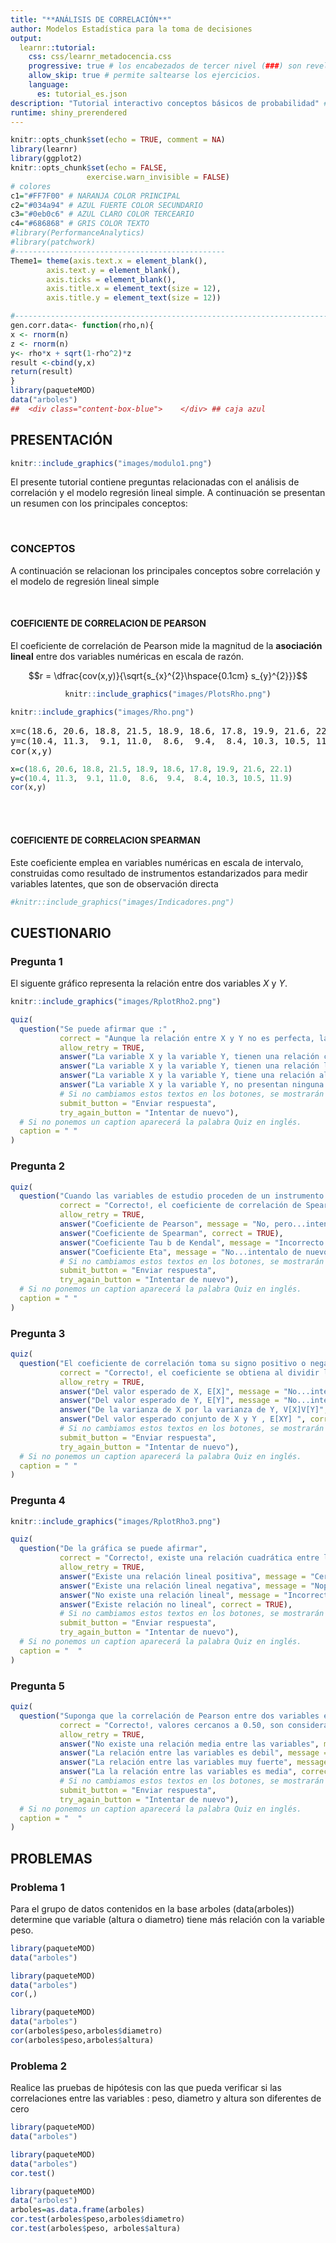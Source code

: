 ```yaml
---
title: "**ANÁLISIS DE CORRELACIÓN**"
author: Modelos Estadística para la toma de decisiones
output: 
  learnr::tutorial:
    css: css/learnr_metadocencia.css
    progressive: true # los encabezados de tercer nivel (###) son revelados progresivamente
    allow_skip: true # permite saltearse los ejercicios. 
    language:
      es: tutorial_es.json
description: "Tutorial interactivo conceptos básicos de probabilidad" # Esta descripción se ve en el panel Tutorial de RStudio 
runtime: shiny_prerendered
---
```


```r
knitr::opts_chunk$set(echo = TRUE, comment = NA)
library(learnr)
library(ggplot2)
knitr::opts_chunk$set(echo = FALSE,
                 exercise.warn_invisible = FALSE)
# colores
c1="#FF7F00" # NARANJA COLOR PRINCIPAL
c2="#034a94" # AZUL FUERTE COLOR SECUNDARIO  
c3="#0eb0c6" # AZUL CLARO COLOR TERCEARIO  
c4="#686868" # GRIS COLOR TEXTO 
#library(PerformanceAnalytics)
#library(patchwork)
#-----------------------------------------------
Theme1= theme(axis.text.x = element_blank(),
        axis.text.y = element_blank(),
        axis.ticks = element_blank(),
        axis.title.x = element_text(size = 12),
        axis.title.y = element_text(size = 12))

#-------------------------------------------------------------------------
gen.corr.data<- function(rho,n){
x <- rnorm(n)
z <- rnorm(n)
y<- rho*x + sqrt(1-rho^2)*z
result <-cbind(y,x)
return(result)
}
library(paqueteMOD)
data("arboles")
##  <div class="content-box-blue">    </div> ## caja azul
```

## **PRESENTACIÓN**

```r
knitr::include_graphics("images/modulo1.png")
```

El presente tutorial contiene preguntas relacionadas con  el análisis de correlación y el modelo regresión lineal simple. A continuación se presentan un resumen  con los principales conceptos:

</br>

### **CONCEPTOS**

A continuación se relacionan los principales conceptos sobre correlación y el modelo de regresión lineal simple

</br>

#### **COEFICIENTE DE CORRELACION DE PEARSON**

El coeficiente de correlación de Pearson mide la magnitud de la **asociación lineal** entre dos variables numéricas en escala de razón.  

$$r = \dfrac{cov(x,y)}{\sqrt{s_{x}^{2}\hspace{0.1cm} s_{y}^{2}}}$$
<center>


```r
knitr::include_graphics("images/PlotsRho.png")
```
 
</center>

```r
knitr::include_graphics("images/Rho.png")
```

<pre>
x=c(18.6, 20.6, 18.8, 21.5, 18.9, 18.6, 17.8, 19.9, 21.6, 22.1)
y=c(10.4, 11.3,  9.1, 11.0,  8.6,  9.4,  8.4, 10.3, 10.5, 11.9)
cor(x,y)
</pre>


```r
x=c(18.6, 20.6, 18.8, 21.5, 18.9, 18.6, 17.8, 19.9, 21.6, 22.1)
y=c(10.4, 11.3,  9.1, 11.0,  8.6,  9.4,  8.4, 10.3, 10.5, 11.9)
cor(x,y)
```


</br></br>

#### **COEFICIENTE DE CORRELACION SPEARMAN**

Este coeficiente emplea en variables numéricas en escala de intervalo, construidas como resultado de instrumentos estandarizados para medir variables latentes, que son de observación directa


<!-- ### **MAPA**  -->

```r
#knitr::include_graphics("images/Indicadores.png")  

```


## **CUESTIONARIO**

### **Pregunta 1**

El siguente gráfico representa la relación entre dos variables $X$ y $Y$. 


```r
knitr::include_graphics("images/RplotRho2.png")  
```


```r

quiz(
  question("Se puede afirmar que :" , 
           correct = "Aunque la relación entre X y Y no es perfecta, la nube de puntos si presenta una forma que permite observar una relación lineal media, .", 
           allow_retry = TRUE,
           answer("La variable X y la variable Y, tienen una relación causal", message = "No, pero no...intentalo de nuevo!"),
           answer("La variable X y la variable Y, tienen una relación lineal negativa media",  correct = TRUE),
           answer("La variable X y la variable Y, tiene una relación alta pero no lineal", message = "Incorrecto. Intenta de nuevo!."),
           answer("La variable X y la variable Y, no presentan ninguna relación estadística", message = "No...intentalo de nuevo!"),
           # Si no cambiamos estos textos en los botones, se mostrarán en Inglés  
           submit_button = "Enviar respuesta",
           try_again_button = "Intentar de nuevo"),
  # Si no ponemos un caption aparecerá la palabra Quiz en inglés.
  caption = " "
)

```


### **Pregunta 2**

```r

quiz(
  question("Cuando las variables de estudio proceden de un instrumento con preguntas con respueta en escala ordinal, convertidas en escala de intervalo, el indicador apropiado para medir la asociación de la suma de resultados obtenidos por las persoanas para diferentes factores del instrumento es: ", 
           correct = "Correcto!, el coeficiente de correlación de Spearman corresponde a un indicador no paramétrico que se utiliza en variables numéricas de escala de intervalo.", 
           allow_retry = TRUE,
           answer("Coeficiente de Pearson", message = "No, pero...intentalo de nuevo!"),
           answer("Coeficiente de Spearman", correct = TRUE),
           answer("Coeficiente Tau b de Kendal", message = "Incorrecto. Intenta de nuevo!."),
           answer("Coeficiente Eta", message = "No...intentalo de nuevo!"),
           # Si no cambiamos estos textos en los botones, se mostrarán en Inglés  
           submit_button = "Enviar respuesta",
           try_again_button = "Intentar de nuevo"),
  # Si no ponemos un caption aparecerá la palabra Quiz en inglés.
  caption = " "
)

```


### **Pregunta 3**

```r

quiz(
  question("El coeficiente de correlación toma su signo positivo o negativo", 
           correct = "Correcto!, el coeficiente se obtiena al dividir la cov(x,y) con la raiz cuadra de la multiplicación de las varianzas de X y Y. , . Donde las varianza son siempre positivas. El signo entonces está asociado con la covarianza. Cov(X,Y)=E(XY)-E(X)E(Y)", 
           allow_retry = TRUE,
           answer("Del valor esperado de X, E[X]", message = "No...intentalo de nuevo!"),
           answer("Del valor esperado de Y, E[Y]", message = "No...intentalo de nuevo!"),
           answer("De la varianza de X por la varianza de Y, V[X]V[Y]", message = "Incorrecto. Intenta de nuevo!."),
           answer("Del valor esperado conjunto de X y Y , E[XY] ", correct = TRUE),
           # Si no cambiamos estos textos en los botones, se mostrarán en Inglés  
           submit_button = "Enviar respuesta",
           try_again_button = "Intentar de nuevo"),
  # Si no ponemos un caption aparecerá la palabra Quiz en inglés.
  caption = " "
)

```

### **Pregunta 4**


```r
knitr::include_graphics("images/RplotRho3.png")  
```

```r

quiz(
  question("De la gráfica se puede afirmar", 
           correct = "Correcto!, existe una relación cuadrática entre las variables.", 
           allow_retry = TRUE,
           answer("Existe una relación lineal positiva", message = "Cerca, pero no...intentalo de nuevo!"),
           answer("Existe una relación lineal negativa", message = "Nop...intentalo de nuevo!"),
           answer("No existe una relación lineal", message = "Incorrecto. Intenta de nuevo!."),
           answer("Existe relación no lineal", correct = TRUE),
           # Si no cambiamos estos textos en los botones, se mostrarán en Inglés  
           submit_button = "Enviar respuesta",
           try_again_button = "Intentar de nuevo"),
  # Si no ponemos un caption aparecerá la palabra Quiz en inglés.
  caption = "  "
)

```


### **Pregunta 5**

```r

quiz(
  question("Suponga que la correlación de Pearson entre dos variables es igual a 0.56. Podemos afirmar que:", 
           correct = "Correcto!, valores cercanos a 0.50, son considerados como una fuerza lineal media.", 
           allow_retry = TRUE,
           answer("No existe una relación media entre las variables", message = "No...intentalo de nuevo!"),
           answer("La relación entre las variables es debil", message = "Nop...intentalo de nuevo!"),
           answer("La relación entre las variables muy fuerte", message = "Incorrecto. Intenta de nuevo!."),
           answer("La la relación entre las variables es media", correct = TRUE),
           # Si no cambiamos estos textos en los botones, se mostrarán en Inglés  
           submit_button = "Enviar respuesta",
           try_again_button = "Intentar de nuevo"),
  # Si no ponemos un caption aparecerá la palabra Quiz en inglés.
  caption = "  "
)

```


## **PROBLEMAS**


### **Problema 1**

Para el grupo de datos contenidos en la base arboles (data(arboles))  determine que variable (altura o diametro) tiene más relación con la variable peso. 

```r
library(paqueteMOD)
data("arboles")

```


```r
library(paqueteMOD)
data("arboles")
cor(,)

```


```r
library(paqueteMOD)
data("arboles")
cor(arboles$peso,arboles$diametro)
cor(arboles$peso,arboles$altura)
```



### **Problema 2**

Realice las pruebas de hipótesis con las que pueda verificar si las correlaciones entre las variables : peso, diametro y altura son diferentes de cero


```r
library(paqueteMOD)
data("arboles")

```


```r
library(paqueteMOD)
data("arboles")
cor.test()

```


```r
library(paqueteMOD)
data("arboles")
arboles=as.data.frame(arboles)
cor.test(arboles$peso,arboles$diametro)
cor.test(arboles$peso, arboles$altura)
```


